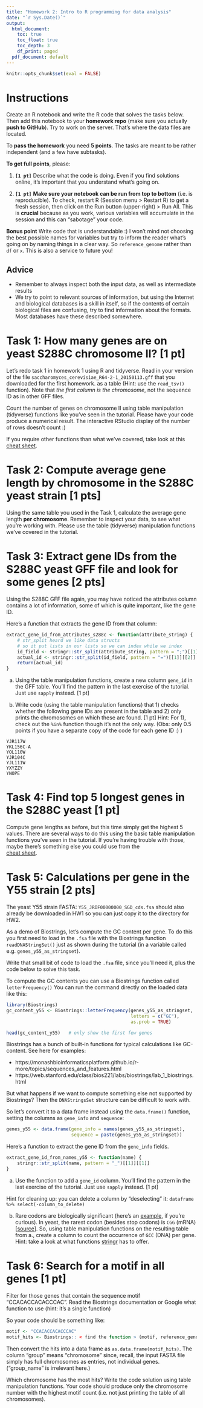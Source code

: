 ```yaml
---
title: "Homework 2: Intro to R programming for data analysis"
date: "`r Sys.Date()`"
output:
  html_document:
    toc: true
    toc_float: true
    toc_depth: 3
    df_print: paged
  pdf_document: default
---
```


```r
knitr::opts_chunk$set(eval = FALSE)
```

# Instructions

Create an R notebook and write the R code that solves the tasks below.
Then add this notebook to your **homework repo** 
(make sure you actually **push to GitHub**). 
Try to work on the server. That's where the data files are located.

To **pass the homework** you need **5 points**. 
The tasks are meant to be rather independent (and a few have subtasks).

**To get full points**, please:

1. **`[1 pt]`** Describe what the code is doing. Even if you find solutions online, 
it's important that you understand what's going on.

2. **`[1 pt]`** **Make sure your notebook can be run from top to bottom** (i.e. is reproducible). 
To check, restart R (Session menu > Restart R) to get a fresh session,
then click on the Run button (upper-right) > Run All. 
This is **crucial** because as you work, various variables will accumulate in the session and this can "sabotage" your code.

**Bonus point**
Write code that is understandable :) I won't mind not choosing the best possible names 
for variables but try to inform the reader what's going on by naming things in a clear way. 
So `reference_genome` rather than `df` or `x`. This is also a service to future you! 


## Advice

- Remember to always inspect both the input data, as well as intermediate results
- We try to point to relevant sources of information, but using the Internet and
biological databases is a skill in itself, so if the contents of certain biological files
are confusing, try to find information about the formats. 
Most databases have these described somewhere.



# Task 1: How many genes are on yeast S288C chromosome II? [1 pt]

Let's redo task 1 in homework 1 using R and tidyverse.
Read in your version of the file `saccharomyces_cerevisiae_R64-2-1_20150113.gff` that you downloaded for the first homework.
as a table (Hint: use the `read_tsv()` function). 
Note that *the first column is the chromosome*, not the sequence ID as in other GFF files.

Count the number of genes on chromosome II using table manipulation (tidyverse)
functions like you've seen in the tutorial.
Please have your code produce a numerical result.
The interactive RStudio display of the number of rows doesn't count :)

If you require other functions than what we've covered, take look at this
[cheat sheet](https://rstudio.com/wp-content/uploads/2015/02/data-wrangling-cheatsheet.pdf).



# Task 2: Compute average gene length by chromosome in the S288C yeast strain  [1 pts]

Using the same table you used in the Task 1, calculate the average gene length
**per chromosome**. Remember to inspect your data, to see what you're working with.
Please use the table (tidyverse) manipulation functions we've covered in the tutorial.



# Task 3: Extract gene IDs from the S288C yeast GFF file and look for some genes [2 pts]

Using the S288C GFF file again, you may have noticed the attributes column contains
a lot of information, some of which is quite important, like the gene ID.

Here's a function that extracts the gene ID from that column:

```r
extract_gene_id_from_attributes_s288c <- function(attribute_string) {
    # str_split heard we like data structs 
    # so it put lists in our lists so we can index while we index
    id_field <- stringr::str_split(attribute_string, pattern = ";")[[1]][[1]]
    actual_id <- stringr::str_split(id_field, pattern = "=")[[1]][[2]]
    return(actual_id)
}
```

a. Using the table manipulation functions, create a new column `gene_id` in the
GFF table. You'll find the pattern in the last exercise of the tutorial.
Just use `sapply` instead. [1 pt]

b. Write code (using the table manipulation functions) that 1) checks whether the following
gene IDs are present in the table and 2) only prints the chromosomes on which these are found. [1 pt]
Hint: For 1), check out the `%in%` function though it's not the only way.
(Obs: only 0.5 points if you have a separate copy of the code for each gene ID :) )

```
YJR117W
YKL156C-A
YOL110W
YJR104C
YJL111W
YXYZZY
YNOPE
```



# Task 4: Find top 5 longest genes in the S288C yeast  [1 pt]

Compute gene lengths as before, but this time simply get the highest 5 values.
There are several ways to do this using the basic table manipulation functions you've seen
in the tutorial. If you're having trouble with those, 
maybe there's something else you could use from the  
[cheat sheet](https://rstudio.com/wp-content/uploads/2015/02/data-wrangling-cheatsheet.pdf).




# Task 5: Calculations per gene in the Y55 strain [2 pts]

The yeast Y55 strain FASTA: `Y55_JRIF00000000_SGD_cds.fsa` should also already be downloaded in HW1 so you can just copy it to the directory for HW2.

As a demo of Biostrings, let's compute the GC content per gene.
To do this you first need to load in the `.fsa` file with the Biostrings function 
`readDNAStringSet()` just as shown during the tutorial 
(in a variable called e.g. `genes_y55_as_stringset`).

Write that small bit of code to load the `.fsa` file, 
since you'll need it, plus the code below to solve this task.

To compute the GC contents you can use a Biostrings function called `letterFrequency()`
You can run the command directly on the loaded data like this:

```r
library(Biostrings)
gc_content_y55 <- Biostrings::letterFrequency(genes_y55_as_stringset,
                                              letters = c("GC"), 
                                              as.prob = TRUE)

head(gc_content_y55)   # only show the first few genes
```
Biostrings has a bunch of built-in functions for typical calculations like GC-content.
See here for examples:

- https://monashbioinformaticsplatform.github.io/r-more/topics/sequences_and_features.html
- https://web.stanford.edu/class/bios221/labs/biostrings/lab_1_biostrings.html

But what happens if we want to compute something else not supported by Biostrings?
Then the `DNAStringsSet` structure can be difficult to work with.

So let's convert it to a data frame instead using the `data.frame()`
function, setting the columns as `gene_info` and `sequence`:

```r
genes_y55 <- data.frame(gene_info = names(genes_y55_as_stringset), 
                        sequence = paste(genes_y55_as_stringset))
```

Here's a function to extract the gene ID from the `gene_info` fields.


```r
extract_gene_id_from_names_y55 <- function(name) {
    stringr::str_split(name, pattern = "_")[[1]][[1]]
}
```

a. Use the function to add a `gene_id` column. 
You'll find the pattern in the last exercise of the tutorial.
Just use `sapply` instead. [1 pt]

Hint for cleaning up: you can delete a column by "deselecting" it:
`dataframe %>% select(-column_to_delete)`

b. Rare codons are biologically significant
(here's an [example](https://www.nature.com/articles/srep20608), if you're curious).
In yeast, the rarest codon (besides stop codons) is `CGG` (mRNA) [[source](https://www.kazusa.or.jp/codon/cgi-bin/showcodon.cgi?species=4932)].
So, using table manipulation functions on the resulting table from a.,
create a column to count the occurrence of `GCC` (DNA) per gene.
Hint: take a look at what functions [stringr](https://stringr.tidyverse.org/) has to offer.




# Task 6: Search for a motif in all genes [1 pt]

Filter for those genes that contain the sequence motif "CCACACCACACCCAC".
Read the Biostrings documentation or Google what function to use (hint: it's a single function)

So your code should be something like:

```r
motif <- "CCACACCACACCCAC"
motif_hits <- Biostrings:: < find the function > (motif, reference_genome_as_stringset)
```

Then convert the hits into a data frame as `as.data.frame(motif_hits)`.
The column "group" means "chromosome" since, recall, the input FASTA file simply has
full chromosomes as entries, not individual genes. ("group_name" is irrelevant here.)

Which chromosome has the most hits? 
Write the code solution using table manipulation functions.
Your code should produce only the chromosome number with the highest motif count
(i.e. not just printing the table of all chromosomes).


